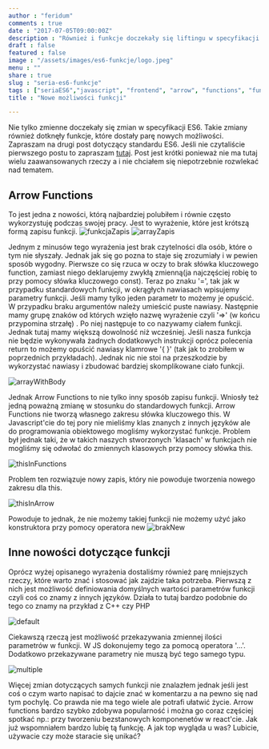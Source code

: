 ```yaml
---
author : "feridum"
comments : true
date : "2017-07-05T09:00:00Z"
description : "Również i funkcje doczekały się liftingu w specyfikacji ES6. Dały nam nowe możliwości, które warto znać"
draft : false
featured : false
image : "/assets/images/es6-funkcje/logo.jpeg"
menu : ""
share : true
slug : "seria-es6-funkcje"
tags : ["seriaES6","javascript", "frontend", "arrow", "functions", "funkcje"]
title : "Nowe możliwości funkcji"

---
```


Nie tylko zmienne doczekały się zmian w specyfikacji ES6. Takie zmiany również dotknęły funkcje, które dostały parę nowych możliwości. Zapraszam na drugi post dotyczący standardu ES6. Jeśli nie czytaliście pierwszego postu to zapraszam [tutaj](http://fsgeek.pl/post/seria-es6-zmienne-const-let/). Post jest krótki ponieważ nie ma tutaj wielu zaawansowanych rzeczy a i nie chciałem się niepotrzebnie rozwlekać nad tematem. 

## Arrow Functions
To jest jedna z nowości, którą najbardziej polubiłem i równie często wykorzystuję podczas swojej pracy. Jest to wyrażenie, które jest krótszą formą zapisu funkcji. 
![funkcjaZapis](/assets/images/es6-funkcje/arrow0.png)
![arrayZapis](/assets/images/es6-funkcje/arrow1.png)

Jednym z minusów tego wyrażenia jest brak czytelności dla osób, które o tym nie słyszały. Jednak jak się go pozna to staje się zrozumiały i w pewien sposób wygodny. Pierwsze co się rzuca w oczy to brak słówka kluczowego function, zamiast niego deklarujemy zwykłą zmienną(ja najczęściej robię to przy pomocy słówka kluczowego const). Teraz po znaku '=', tak jak w przypadku standardowych funkcji, w okrągłych nawiasach wpisujemy parametry funkcji. Jeśli mamy tylko jeden parametr to możemy je opuścić. W przypadku braku argumentów należy umieścić puste nawiasy. Następnie mamy grupę znaków od których wzięło nazwę wyrażenie czyli '=>' (w końcu przypomina strzałę) . Po niej następuje to co nazywamy ciałem funkcji. Jednak tutaj mamy większą dowolność niż wcześniej. Jeśli nasza funkcja nie będzie wykonywała żadnych dodatkowych instrukcji oprócz polecenia return to możemy opuścić nawiasy klamrowe '{ }' (tak jak to zrobiłem w poprzednich przykładach). Jednak nic nie stoi na przeszkodzie by wykorzystać nawiasy i zbudować bardziej skomplikowane ciało funkcji. 

![arrayWithBody](/assets/images/es6-funkcje/arrow2.png)

Jednak Arrow Functions to nie tylko inny sposób zapisu funkcji. Wniosły też jedną poważną zmianę w stosunku do standardowych funkcji. Arrow Functions nie tworzą własnego zakresu słówka kluczowego this. W Javascript'cie do tej pory nie mieliśmy klas znanych z innych języków ale do programowania obiektowego mogliśmy wykorzystać funkcje. Problem był jednak taki, że w takich naszych stworzonych 'klasach' w funkcjach nie mogliśmy się odwołać do zmiennych klasowych przy pomocy słówka this.


![thisInFunctions](/assets/images/es6-funkcje/arrow3.png)


Problem ten rozwiązuje nowy zapis, który nie powoduje tworzenia nowego zakresu dla this.

![thisInArrow](/assets/images/es6-funkcje/arrow4.png)

Powoduje to jednak, że nie możemy takiej funkcji nie możemy użyć jako konstruktora przy pomocy operatora new
![brakNew](/assets/images/es6-funkcje/arrow5.png)

## Inne nowości dotyczące funkcji

Oprócz wyżej opisanego wyrażenia dostaliśmy również parę mniejszych rzeczy, które warto znać i stosować jak zajdzie taka potrzeba. Pierwszą z nich jest możliwość definiowania domyślnych wartości parametrów funkcji czyli coś co znamy z innych języków. Działa to tutaj bardzo podobnie do tego co znamy na przykład z C++ czy PHP

![default](/assets/images/es6-funkcje/default.png)

Ciekawszą rzeczą jest możliwość przekazywania zmiennej ilości parametrów  w funkcji. W JS dokonujemy tego za pomocą operatora '…'. Dodatkowo przekazywane parametry nie muszą być tego samego typu. 

![multiple](/assets/images/es6-funkcje/multiple.png)

Więcej zmian dotyczących samych funkcji nie znalazłem jednak jeśli jest coś o czym warto napisać to dajcie znać w komentarzu a na pewno się nad tym pochylę. Co prawda nie ma tego wiele ale potrafi ułatwić życie. Arrow functions bardzo szybko zdobywa popularność i można go coraz częściej spotkać np.: przy tworzeniu bezstanowych komponenetów w react'cie. Jak już wspomniałem bardzo lubię tą funkcję. A jak top wygląda u was? Lubicie, używacie czy może staracie się unikać?